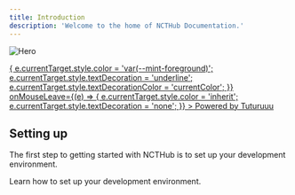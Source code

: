 ```yaml
---
title: Introduction
description: 'Welcome to the home of NCTHub Documentation.'
---
```


<img src="/images/nct_hero.png" alt="Hero" />

<p
  style={{
    display: 'flex',
    alignItems: 'center',
    justifyContent: 'center',
    gap: 6,
    margin: 0,
    color: 'var(--mint-muted)',
    fontSize: 14,
    lineHeight: 1,
  }}
>
  <a
    href="https://tuturuuu.com/"
    target="_blank"
    rel="noopener noreferrer"
    style={{
      color: 'inherit',
      fontWeight: 500,
      textDecoration: 'none',
      transition: 'color 120ms ease, text-decoration-color 120ms ease',
    }}
    onMouseEnter={(e) => {
      e.currentTarget.style.color = 'var(--mint-foreground)';
      e.currentTarget.style.textDecoration = 'underline';
      e.currentTarget.style.textDecorationColor = 'currentColor';
    }}
    onMouseLeave={(e) => {
      e.currentTarget.style.color = 'inherit';
      e.currentTarget.style.textDecoration = 'none';
    }}
  >
    Powered by Tuturuuu
  </a>
</p>

## Setting up

The first step to getting started with NCTHub is to set up your development environment.

<CardGroup cols={1}>
  <Card title="Development Setup" icon="gear" href="/development">
    Learn how to set up your development environment.
  </Card>
</CardGroup>
